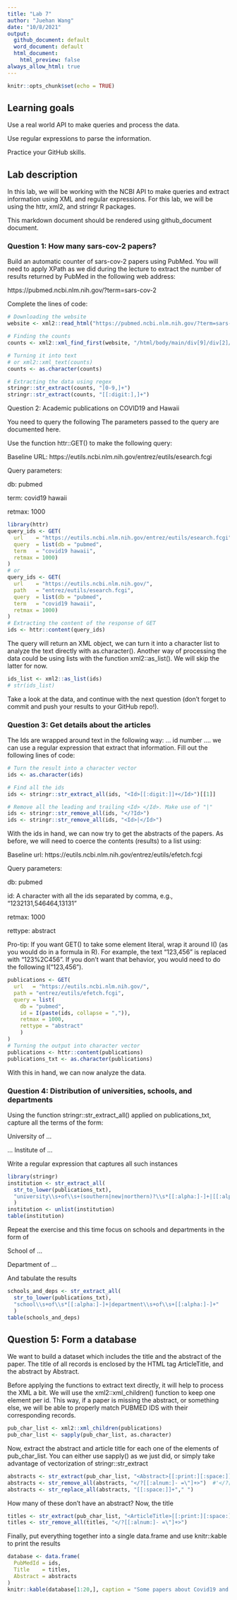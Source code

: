 ```yaml
---
title: "Lab 7"
author: "Juehan Wang"
date: "10/8/2021"
output: 
  github_document: default
  word_document: default
  html_document:
    html_preview: false
always_allow_html: true
---
```


```r
knitr::opts_chunk$set(echo = TRUE)
```

## Learning goals
Use a real world API to make queries and process the data.

Use regular expressions to parse the information.

Practice your GitHub skills.

## Lab description

In this lab, we will be working with the NCBI API to make queries and extract information using XML and regular expressions. For this lab, we will be using the httr, xml2, and stringr R packages.

This markdown document should be rendered using github_document document.

### Question 1: How many sars-cov-2 papers?

Build an automatic counter of sars-cov-2 papers using PubMed. You will need to apply XPath as we did during the lecture to extract the number of results returned by PubMed in the following web address:

https://pubmed.ncbi.nlm.nih.gov/?term=sars-cov-2

Complete the lines of code:

```r
# Downloading the website
website <- xml2::read_html("https://pubmed.ncbi.nlm.nih.gov/?term=sars-cov-2")

# Finding the counts
counts <- xml2::xml_find_first(website, "/html/body/main/div[9]/div[2]/div[2]/div[1]/span")

# Turning it into text
# or xml2::xml_text(counts)
counts <- as.character(counts)

# Extracting the data using regex
stringr::str_extract(counts, "[0-9,]+")
stringr::str_extract(counts, "[[:digit:],]+")

```

Question 2: Academic publications on COVID19 and Hawaii

You need to query the following The parameters passed to the query are documented here.

Use the function httr::GET() to make the following query:

Baseline URL: https://eutils.ncbi.nlm.nih.gov/entrez/eutils/esearch.fcgi

Query parameters:

db: pubmed

term: covid19 hawaii

retmax: 1000

```r
library(httr)
query_ids <- GET(
  url    = "https://eutils.ncbi.nlm.nih.gov/entrez/eutils/esearch.fcgi",
  query  = list(db = "pubmed",
  term   = "covid19 hawaii",
  retmax = 1000)
)
# or
query_ids <- GET(
  url    = "https://eutils.ncbi.nlm.nih.gov/",
  path   = "entrez/eutils/esearch.fcgi",
  query  = list(db = "pubmed",
  term   = "covid19 hawaii",
  retmax = 1000)
)
# Extracting the content of the response of GET
ids <- httr::content(query_ids)
```

The query will return an XML object, we can turn it into a character list to analyze the text directly with as.character(). Another way of processing the data could be using lists with the function xml2::as_list(). We will skip the latter for now.

```r
ids_list <- xml2::as_list(ids)
# str(ids_list)
```

Take a look at the data, and continue with the next question (don’t forget to commit and push your results to your GitHub repo!).

### Question 3: Get details about the articles

The Ids are wrapped around text in the following way: <Id>... id number ...</Id>. we can use a regular expression that extract that information. Fill out the following lines of code:

```r
# Turn the result into a character vector
ids <- as.character(ids)

# Find all the ids 
ids <- stringr::str_extract_all(ids, "<Id>[[:digit:]]+</Id>")[[1]]

# Remove all the leading and trailing <Id> </Id>. Make use of "|"
ids <- stringr::str_remove_all(ids, "</?Id>")
ids <- stringr::str_remove_all(ids, "<Id>|</Id>")
```

With the ids in hand, we can now try to get the abstracts of the papers. As before, we will need to coerce the contents (results) to a list using:

Baseline url: https://eutils.ncbi.nlm.nih.gov/entrez/eutils/efetch.fcgi

Query parameters:

db: pubmed

id: A character with all the ids separated by comma, e.g., “1232131,546464,13131”

retmax: 1000

rettype: abstract

Pro-tip: If you want GET() to take some element literal, wrap it around I() (as you would do in a formula in R). For example, the text "123,456" is replaced with "123%2C456". If you don’t want that behavior, you would need to do the following I("123,456").

```r
publications <- GET(
  url   = "https://eutils.ncbi.nlm.nih.gov/",
  path = "entrez/eutils/efetch.fcgi",
  query = list(
    db = "pubmed",
    id = I(paste(ids, collapse = ",")),
    retmax = 1000,
    rettype = "abstract"
    )
)
# Turning the output into character vector
publications <- httr::content(publications)
publications_txt <- as.character(publications)
```

With this in hand, we can now analyze the data. 

### Question 4: Distribution of universities, schools, and departments

Using the function stringr::str_extract_all() applied on publications_txt, capture all the terms of the form:

University of …

… Institute of …

Write a regular expression that captures all such instances

```r
library(stringr)
institution <- str_extract_all(
  str_to_lower(publications_txt),
  "university\\s+of\\s+(southern|new|northern)?\\s*[[:alpha:]-]+|[[:alpha:]-]+\\s+institude\\s+of\\s+[[:alpha:]-]+"
  ) 
institution <- unlist(institution)
table(institution)
```

Repeat the exercise and this time focus on schools and departments in the form of

School of …

Department of …

And tabulate the results

```r
schools_and_deps <- str_extract_all(
  str_to_lower(publications_txt),
  "school\\s+of\\s*[[:alpha:]-]+|department\\s+of\\s+[[:alpha:]-]+"
  )
table(schools_and_deps)
```

## Question 5: Form a database

We want to build a dataset which includes the title and the abstract of the paper. The title of all records is enclosed by the HTML tag ArticleTitle, and the abstract by Abstract.

Before applying the functions to extract text directly, it will help to process the XML a bit. We will use the xml2::xml_children() function to keep one element per id. This way, if a paper is missing the abstract, or something else, we will be able to properly match PUBMED IDS with their corresponding records.

```r
pub_char_list <- xml2::xml_children(publications)
pub_char_list <- sapply(pub_char_list, as.character)
```

Now, extract the abstract and article title for each one of the elements of pub_char_list. You can either use sapply() as we just did, or simply take advantage of vectorization of stringr::str_extract

```r
abstracts <- str_extract(pub_char_list, "<Abstract>[[:print:][:space:]]+</Abstract>")
abstracts <- str_remove_all(abstracts, "</?[[:alnum:]- =\"]+>")  #'</?[[:alnum:]- ="]+>'
abstracts <- str_replace_all(abstracts, "[[:space:]]+"," ")
```

How many of these don’t have an abstract? Now, the title

```r
titles <- str_extract(pub_char_list, "<ArticleTitle>[[:print:][:space:]]+</ArticleTitle>")
titles <- str_remove_all(titles, "</?[[:alnum:]- =\"]+>")
```

Finally, put everything together into a single data.frame and use knitr::kable to print the results

```r
database <- data.frame(
  PubMedId = ids,
  Title    = titles,
  Abstract = abstracts
)
knitr::kable(database[1:20,], caption = "Some papers about Covid19 and Hawaii")
```
